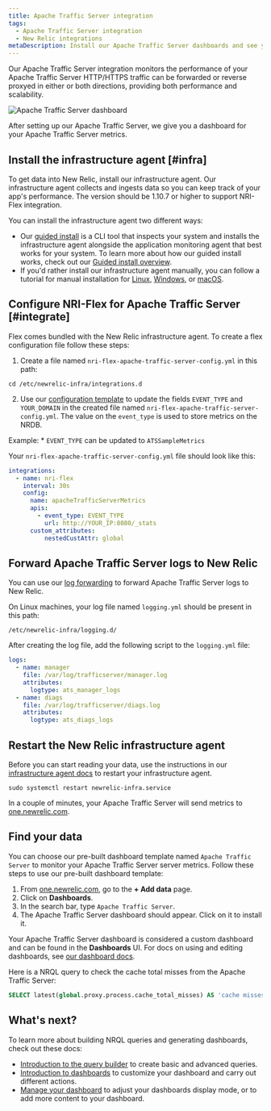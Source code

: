 ```yaml
---
title: Apache Traffic Server integration
tags:
  - Apache Traffic Server integration
  - New Relic integrations
metaDescription: Install our Apache Traffic Server dashboards and see your Apache Traffic Server  data in New Relic.
---
```



Our Apache Traffic Server integration monitors the performance of your Apache Traffic Server HTTP/HTTPS traffic can be forwarded or reverse proxyed in either or both directions, providing both performance and scalability.


<img
    title="Apache Traffic Server dashboard"
    alt="Apache Traffic Server dashboard"
    src={infrastructureApacheTrafficServerDashboard}
/>

<figcaption>
After setting up our Apache Traffic Server, we give you a dashboard for your Apache Traffic Server metrics. 
</figcaption>

## Install the infrastructure agent [#infra]

To get data into New Relic, install our infrastructure agent. Our infrastructure agent collects and ingests data so you can keep track of your app's performance. The version should be 1.10.7 or higher to support NRI-Flex integration.

You can install the infrastructure agent two different ways:

* Our [guided install](https://one.newrelic.com/nr1-core?state=4f81feab-35f7-e97e-9903-52510f8542bd) is a CLI tool that inspects your system and installs the infrastructure agent alongside the application monitoring agent that best works for your system. To learn more about how our guided install works, check out our [Guided install overview](/docs/infrastructure/host-integrations/installation/new-relic-guided-install-overview).
* If you'd rather install our infrastructure agent manually, you can follow a tutorial for manual installation for [Linux](/docs/infrastructure/install-infrastructure-agent/linux-installation/install-infrastructure-monitoring-agent-linux), [Windows](/docs/infrastructure/install-infrastructure-agent/windows-installation/install-infrastructure-monitoring-agent-windows/), or [macOS](/docs/infrastructure/install-infrastructure-agent/macos-installation/install-infrastructure-monitoring-agent-macos/).
## Configure NRI-Flex for Apache Traffic Server [#integrate]

Flex comes bundled with the New Relic infrastructure agent. To create a flex configuration file follow these steps:

1. Create a file named `nri-flex-apache-traffic-server-config.yml` in this path:

  ```shell
  cd /etc/newrelic-infra/integrations.d
  ```
2. Use our [configuration template](https://github.com/newrelic/nri-flex/blob/master/examples/json-read-cmd-example.yml) to update the fields `EVENT_TYPE` and `YOUR_DOMAIN` in the created file named `nri-flex-apache-traffic-server-config.yml`.
  The value on the `event_type` is used to store metrics on the NRDB.

  Example:
    * `EVENT_TYPE` can be updated to `ATSSampleMetrics`

  Your `nri-flex-apache-traffic-server-config.yml` file should look like this:

  ```yml
  integrations:
    - name: nri-flex
      interval: 30s
      config:
        name: apacheTrafficServerMetrics
        apis:
          - event_type: EVENT_TYPE
            url: http://YOUR_IP:8080/_stats 
        custom_attributes:
            nestedCustAttr: global
  ```
## Forward Apache Traffic Server logs to New Relic

You can use our [log forwarding](/docs/logs/forward-logs/forward-your-logs-using-infrastructure-agent/) to forward Apache Traffic Server logs to New Relic.

On Linux machines, your log file named `logging.yml` should be present in this path:

```shell
/etc/newrelic-infra/logging.d/
```
After creating the log file, add the following script to the `logging.yml` file:


  ```yml
  logs:
    - name: manager
      file: /var/log/trafficserver/manager.log
      attributes:
        logtype: ats_manager_logs
    - name: diags
      file: /var/log/trafficserver/diags.log
      attributes:
        logtype: ats_diags_logs 
  ```
## Restart the New Relic infrastructure agent

Before you can start reading your data, use the instructions in our [infrastructure agent docs](/docs/infrastructure/install-infrastructure-agent/manage-your-agent/start-stop-restart-infrastructure-agent/) to restart your infrastructure agent.

```shell
sudo systemctl restart newrelic-infra.service
```

In a couple of minutes, your Apache Traffic Server will send metrics to [one.newrelic.com](https://one.newrelic.com).
##  Find your data

You can choose our pre-built dashboard template named `Apache Traffic Server` to monitor your Apache Traffic Server server metrics. Follow these steps to use our pre-built dashboard template:

1. From [one.newrelic.com](https://one.newrelic.com), go to the **+ Add data** page. 
2. Click on **Dashboards**.
3. In the search bar, type `Apache Traffic Server`. 
4. The Apache Traffic Server dashboard should appear. Click on it to install it.

Your Apache Traffic Server dashboard is considered a custom dashboard and can be found in the **Dashboards** UI. For docs on using and editing dashboards, see [our dashboard docs](/docs/query-your-data/explore-query-data/dashboards/introduction-dashboards).

Here is a NRQL query to check the cache total misses from the Apache Traffic Server:

```sql
SELECT latest(global.proxy.process.cache_total_misses) AS 'cache misses' FROM ATSSampleMetrics
```

## What's next?

To learn more about building NRQL queries and generating dashboards, check out these docs:

* [Introduction to the query builder](/docs/query-your-data/explore-query-data/query-builder/introduction-query-builder) to create basic and advanced queries.
* [Introduction to dashboards](/docs/query-your-data/explore-query-data/dashboards/introduction-dashboards) to customize your dashboard and carry out different actions.
* [Manage your dashboard](/docs/query-your-data/explore-query-data/dashboards/manage-your-dashboard) to adjust your dashboards display mode, or to add more content to your dashboard.
